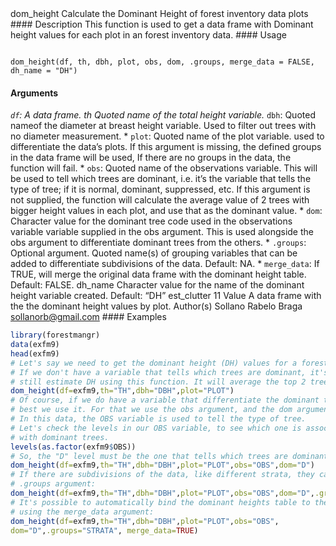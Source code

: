 
dom_height Calculate the Dominant Height of forest inventory data plots
#### Description
This function is used to get a data frame with Dominant height values for each plot in an forest
inventory data.
#### Usage
<pre><code>
dom_height(df, th, dbh, plot, obs, dom, .groups, merge_data = FALSE,
dh_name = "DH")
</code></pre>

#### Arguments 
*``df``: A data frame.
th Quoted name of the total height variable.
* ``dbh``: Quoted nameof the diameter at breast height variable. Used to filter out trees
with no diameter measurement.
* `` plot``:  Quoted name of the plot variable. used to differentiate the data’s plots. If this argument is missing, the defined groups in the data frame will be used, If there
are no groups in the data, the function will fail.
* ``obs``: Quoted name of the observations variable. This will be used to tell which trees
are dominant, i.e. it’s the variable that tells the type of tree; if it is normal, dominant, suppressed, etc. If this argument is not supplied, the function will
calculate the average value of 2 trees with bigger height values in each plot, and  use that as the dominant value.
* ``dom``: Character value for the dominant tree code used in the observations variable variable supplied in the obs argument. This is used alongside the obs argument
to differentiate dominant trees from the others.
* ``.groups``: Optional argument. Quoted name(s) of grouping variables that can be added to
differentiate subdivisions of the data. Default: NA.
* ``merge_data``:   If TRUE, will merge the original data frame with the dominant height table. Default:
FALSE.
dh_name Character value for the name of the dominant height variable created. Default:
"DH"
est_clutter 11
Value
A data frame with the the dominant height values by plot.
Author(s)
Sollano Rabelo Braga <sollanorb@gmail.com>
#### Examples
```r
library(forestmangr)
data(exfm9)
head(exfm9)
# Let's say we need to get the dominant height (DH) values for a forest inventory data.
# If we don't have a variable that tells which trees are dominant, it's ok. We can
# still estimate DH using this function. It will average the top 2 trees of each plot:
dom_height(df=exfm9,th="TH",dbh="DBH",plot="PLOT")
# Of course, if we do have a variable that differentiate the dominant trees, it's
# best we use it. For that we use the obs argument, and the dom argument.
# In this data, the OBS variable is used to tell the type of tree.
# Let's check the levels in our OBS variable, to see which one is associated
# with dominant trees.
levels(as.factor(exfm9$OBS))
# So, the "D" level must be the one that tells which trees are dominant. Let's use it:#'
dom_height(df=exfm9,th="TH",dbh="DBH",plot="PLOT",obs="OBS",dom="D")
# If there are subdivisions of the data, like different strata, they can be included in the
# .groups argument:
dom_height(df=exfm9,th="TH",dbh="DBH",plot="PLOT",obs="OBS",dom="D",.groups="STRATA")
# It's possible to automatically bind the dominant heights table to the original data,
# using the merge_data argument:
dom_height(df=exfm9,th="TH",dbh="DBH",plot="PLOT",obs="OBS",
dom="D",.groups="STRATA", merge_data=TRUE)
```
